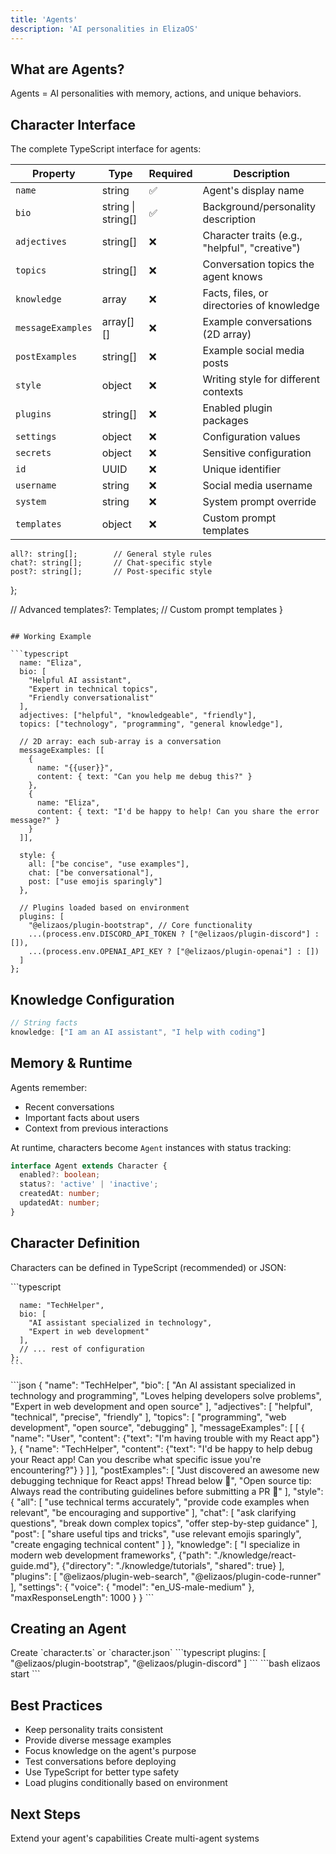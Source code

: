 ```yaml
---
title: 'Agents'
description: 'AI personalities in ElizaOS'
---
```


## What are Agents?

Agents = AI personalities with memory, actions, and unique behaviors.

## Character Interface

The complete TypeScript interface for agents:

| Property | Type | Required | Description |
|----------|------|----------|-------------|
| `name` | string | ✅ | Agent's display name |
| `bio` | string \| string[] | ✅ | Background/personality description |
| `adjectives` | string[] | ❌ | Character traits (e.g., "helpful", "creative") |
| `topics` | string[] | ❌ | Conversation topics the agent knows |
| `knowledge` | array | ❌ | Facts, files, or directories of knowledge |
| `messageExamples` | array[][] | ❌ | Example conversations (2D array) |
| `postExamples` | string[] | ❌ | Example social media posts |
| `style` | object | ❌ | Writing style for different contexts |
| `plugins` | string[] | ❌ | Enabled plugin packages |
| `settings` | object | ❌ | Configuration values |
| `secrets` | object | ❌ | Sensitive configuration |
| `id` | UUID | ❌ | Unique identifier |
| `username` | string | ❌ | Social media username |
| `system` | string | ❌ | System prompt override |
| `templates` | object | ❌ | Custom prompt templates |
    all?: string[];        // General style rules
    chat?: string[];       // Chat-specific style
    post?: string[];       // Post-specific style
  };
  
  // Advanced
  templates?: Templates;     // Custom prompt templates
}
```

## Working Example

```typescript
  name: "Eliza",
  bio: [
    "Helpful AI assistant",
    "Expert in technical topics",
    "Friendly conversationalist"
  ],
  adjectives: ["helpful", "knowledgeable", "friendly"],
  topics: ["technology", "programming", "general knowledge"],
  
  // 2D array: each sub-array is a conversation
  messageExamples: [[
    {
      name: "{{user}}",
      content: { text: "Can you help me debug this?" }
    },
    {
      name: "Eliza",
      content: { text: "I'd be happy to help! Can you share the error message?" }
    }
  ]],
  
  style: {
    all: ["be concise", "use examples"],
    chat: ["be conversational"],
    post: ["use emojis sparingly"]
  },
  
  // Plugins loaded based on environment
  plugins: [
    "@elizaos/plugin-bootstrap", // Core functionality
    ...(process.env.DISCORD_API_TOKEN ? ["@elizaos/plugin-discord"] : []),
    ...(process.env.OPENAI_API_KEY ? ["@elizaos/plugin-openai"] : [])
  ]
};
```

## Knowledge Configuration

```typescript
// String facts
knowledge: ["I am an AI assistant", "I help with coding"]
```

## Memory & Runtime

Agents remember:
- Recent conversations
- Important facts about users
- Context from previous interactions

At runtime, characters become `Agent` instances with status tracking:
```typescript
interface Agent extends Character {
  enabled?: boolean;
  status?: 'active' | 'inactive';
  createdAt: number;
  updatedAt: number;
}
```

## Character Definition

Characters can be defined in TypeScript (recommended) or JSON:

<Tabs>
  <Tab title="TypeScript (Recommended)">
    ```typescript
    
      name: "TechHelper",
      bio: [
        "AI assistant specialized in technology",
        "Expert in web development"
      ],
      // ... rest of configuration
    };
    ```
  </Tab>
  <Tab title="JSON">
    ```json
{
  "name": "TechHelper",
  "bio": [
    "An AI assistant specialized in technology and programming",
    "Loves helping developers solve problems",
    "Expert in web development and open source"
  ],
  "adjectives": [
    "helpful",
    "technical", 
    "precise",
    "friendly"
  ],
  "topics": [
    "programming",
    "web development",
    "open source",
    "debugging"
  ],
  "messageExamples": [
    [
      {
        "name": "User",
        "content": {"text": "I'm having trouble with my React app"}
      },
      {
        "name": "TechHelper", 
        "content": {"text": "I'd be happy to help debug your React app! Can you describe what specific issue you're encountering?"}
      }
    ]
  ],
  "postExamples": [
    "Just discovered an awesome new debugging technique for React apps! Thread below 🧵",
    "Open source tip: Always read the contributing guidelines before submitting a PR 📖"
  ],
  "style": {
    "all": [
      "use technical terms accurately",
      "provide code examples when relevant",
      "be encouraging and supportive"
    ],
    "chat": [
      "ask clarifying questions",
      "break down complex topics",
      "offer step-by-step guidance"
    ],
    "post": [
      "share useful tips and tricks",
      "use relevant emojis sparingly",
      "create engaging technical content"
    ]
  },
  "knowledge": [
    "I specialize in modern web development frameworks",
    {"path": "./knowledge/react-guide.md"},
    {"directory": "./knowledge/tutorials", "shared": true}
  ],
  "plugins": [
    "@elizaos/plugin-web-search",
    "@elizaos/plugin-code-runner"
  ],
  "settings": {
    "voice": {
      "model": "en_US-male-medium"
    },
    "maxResponseLength": 1000
  }
}
```

  </Tab>
</Tabs>

## Creating an Agent

<Steps>
  <Step title="Define your character">
    Create `character.ts` or `character.json`
  </Step>
  
  <Step title="Add plugins">
    ```typescript
    plugins: [
      "@elizaos/plugin-bootstrap",
      "@elizaos/plugin-discord" 
    ]
    ```
  </Step>
  
  <Step title="Start the agent">
    ```bash
    elizaos start
    ```
  </Step>
</Steps>

## Best Practices

- Keep personality traits consistent
- Provide diverse message examples
- Focus knowledge on the agent's purpose
- Test conversations before deploying
- Use TypeScript for better type safety
- Load plugins conditionally based on environment

## Next Steps

<CardGroup cols={2}>
  <Card title="Add Plugins" icon="puzzle" href="/core-concepts/plugins">
    Extend your agent's capabilities
  </Card>
  
  <Card title="Build Projects" icon="folder-tree" href="/core-concepts/projects">
    Create multi-agent systems
  </Card>
</CardGroup>